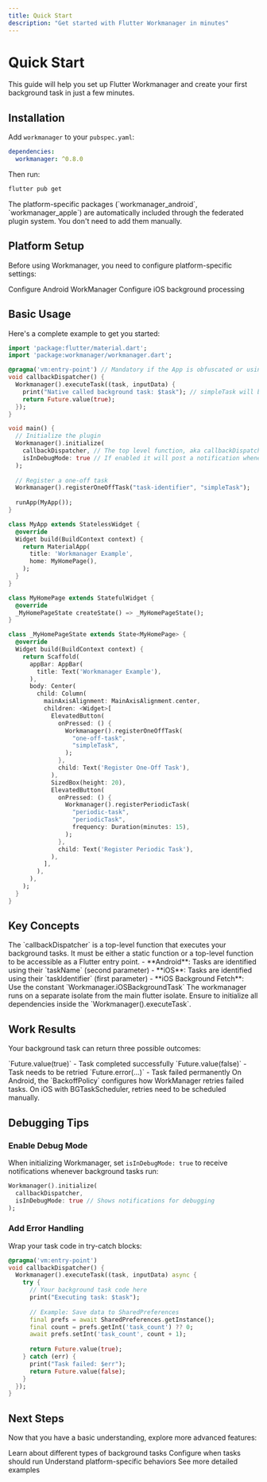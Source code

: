 ```yaml
---
title: Quick Start
description: "Get started with Flutter Workmanager in minutes"
---
```


# Quick Start

This guide will help you set up Flutter Workmanager and create your first background task in just a few minutes.

## Installation

Add `workmanager` to your `pubspec.yaml`:

```yaml pubspec.yaml
dependencies:
  workmanager: ^0.8.0
```

Then run:

```bash
flutter pub get
```

<Note>
The platform-specific packages (`workmanager_android`, `workmanager_apple`) are automatically included through the federated plugin system. You don't need to add them manually.
</Note>

## Platform Setup

Before using Workmanager, you need to configure platform-specific settings:

<CardGroup cols={2}>
  <Card title="Android Setup" icon="android" href="/setup/android">
    Configure Android WorkManager
  </Card>
  <Card title="iOS Setup" icon="apple" href="/setup/ios">
    Configure iOS background processing
  </Card>
</CardGroup>

## Basic Usage

Here's a complete example to get you started:

```dart main.dart
import 'package:flutter/material.dart';
import 'package:workmanager/workmanager.dart';

@pragma('vm:entry-point') // Mandatory if the App is obfuscated or using Flutter 3.1+
void callbackDispatcher() {
  Workmanager().executeTask((task, inputData) {
    print("Native called background task: $task"); // simpleTask will be emitted here
    return Future.value(true);
  });
}

void main() {
  // Initialize the plugin
  Workmanager().initialize(
    callbackDispatcher, // The top level function, aka callbackDispatcher
    isInDebugMode: true // If enabled it will post a notification whenever the task is running
  );
  
  // Register a one-off task
  Workmanager().registerOneOffTask("task-identifier", "simpleTask");
  
  runApp(MyApp());
}

class MyApp extends StatelessWidget {
  @override
  Widget build(BuildContext context) {
    return MaterialApp(
      title: 'Workmanager Example',
      home: MyHomePage(),
    );
  }
}

class MyHomePage extends StatefulWidget {
  @override
  _MyHomePageState createState() => _MyHomePageState();
}

class _MyHomePageState extends State<MyHomePage> {
  @override
  Widget build(BuildContext context) {
    return Scaffold(
      appBar: AppBar(
        title: Text('Workmanager Example'),
      ),
      body: Center(
        child: Column(
          mainAxisAlignment: MainAxisAlignment.center,
          children: <Widget>[
            ElevatedButton(
              onPressed: () {
                Workmanager().registerOneOffTask(
                  "one-off-task",
                  "simpleTask",
                );
              },
              child: Text('Register One-Off Task'),
            ),
            SizedBox(height: 20),
            ElevatedButton(
              onPressed: () {
                Workmanager().registerPeriodicTask(
                  "periodic-task",
                  "periodicTask",
                  frequency: Duration(minutes: 15),
                );
              },
              child: Text('Register Periodic Task'),
            ),
          ],
        ),
      ),
    );
  }
}
```

## Key Concepts

<AccordionGroup>
  <Accordion title="Callback Dispatcher">
    The `callbackDispatcher` is a top-level function that executes your background tasks. It must be either a static function or a top-level function to be accessible as a Flutter entry point.
  </Accordion>
  
  <Accordion title="Task Identification">
    - **Android**: Tasks are identified using their `taskName` (second parameter)
    - **iOS**: Tasks are identified using their `taskIdentifier` (first parameter)
    - **iOS Background Fetch**: Use the constant `Workmanager.iOSBackgroundTask`
  </Accordion>
  
  <Accordion title="Separate Isolate">
    The workmanager runs on a separate isolate from the main flutter isolate. Ensure to initialize all dependencies inside the `Workmanager().executeTask`.
  </Accordion>
</AccordionGroup>

## Work Results

Your background task can return three possible outcomes:

<CardGroup cols={3}>
  <Card title="Success" icon="check">
    `Future.value(true)` - Task completed successfully
  </Card>
  <Card title="Retry" icon="arrow-rotate-right">
    `Future.value(false)` - Task needs to be retried
  </Card>
  <Card title="Failure" icon="xmark">
    `Future.error(...)` - Task failed permanently
  </Card>
</CardGroup>

<Info>
On Android, the `BackoffPolicy` configures how WorkManager retries failed tasks. On iOS with BGTaskScheduler, retries need to be scheduled manually.
</Info>

## Debugging Tips

### Enable Debug Mode

When initializing Workmanager, set `isInDebugMode: true` to receive notifications whenever background tasks run:

```dart
Workmanager().initialize(
  callbackDispatcher,
  isInDebugMode: true // Shows notifications for debugging
);
```

### Add Error Handling

Wrap your task code in try-catch blocks:

```dart
@pragma('vm:entry-point')
void callbackDispatcher() {
  Workmanager().executeTask((task, inputData) async {
    try {
      // Your background task code here
      print("Executing task: $task");
      
      // Example: Save data to SharedPreferences
      final prefs = await SharedPreferences.getInstance();
      final count = prefs.getInt('task_count') ?? 0;
      await prefs.setInt('task_count', count + 1);
      
      return Future.value(true);
    } catch (err) {
      print("Task failed: $err");
      return Future.value(false);
    }
  });
}
```

## Next Steps

Now that you have a basic understanding, explore more advanced features:

<CardGroup cols={2}>
  <Card title="Task Types" icon="list" href="/tasks/one-off">
    Learn about different types of background tasks
  </Card>
  <Card title="Constraints" icon="filter" href="/concepts/constraints">
    Configure when tasks should run
  </Card>
  <Card title="Platform Differences" icon="code-compare" href="/platform/differences">
    Understand platform-specific behaviors
  </Card>
  <Card title="Examples" icon="code" href="/examples/basic">
    See more detailed examples
  </Card>
</CardGroup>